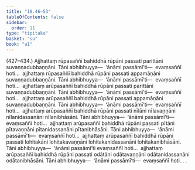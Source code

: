 ```yaml
---
title: "18.46–53"
tableOfContents: false
sidebar:
  order: 11
type: "tipitaka"
basket: "su"
book: "a1"
---
```



<DynamicBreadcrumb />

<Paragraph type="center" book="a1">
(427–434.)
</Paragraph>

<Paragraph number="449" book="a1">
Ajjhattaṃ rūpasaññī bahiddhā rūpāni passati parittāni suvaṇṇadubbaṇṇāni. Tāni abhibhuyya—  ‘ānāmi passāmī’ti—  evaṃsaññī hoti…  ajjhattaṃ rūpasaññī bahiddhā rūpāni passati appamāṇāni suvaṇṇadubbaṇṇāni. Tāni abhibhuyya—  ‘ānāmi passāmī’ti—  evaṃsaññī hoti…  ajjhattaṃ arūpasaññī bahiddhā rūpāni passati parittāni suvaṇṇadubbaṇṇāni. Tāni abhibhuyya—  ‘ānāmi passāmī’ti—  evaṃsaññī hoti…  ajjhattaṃ arūpasaññī bahiddhā rūpāni passati appamāṇāni suvaṇṇadubbaṇṇāni. Tāni abhibhuyya—  ‘ānāmi passāmī’ti—  evaṃsaññī hoti…  ajjhattaṃ arūpasaññī bahiddhā rūpāni passati nīlāni nīlavaṇṇāni nīlanidassanāni nīlanibhāsāni. Tāni abhibhuyya—  ‘ānāmi passāmī’ti—  evaṃsaññī hoti…  ajjhattaṃ arūpasaññī bahiddhā rūpāni passati pītāni pītavaṇṇāni pītanidassanāni pītanibhāsāni. Tāni abhibhuyya—  ‘ānāmi passāmī’ti—  evaṃsaññī hoti…  ajjhattaṃ arūpasaññī bahiddhā rūpāni passati lohitakāni lohitakavaṇṇāni lohitakanidassanāni lohitakanibhāsāni. Tāni abhibhuyya—  ‘ānāmi passāmī’ti evaṃsaññī hoti…  ajjhattaṃ arūpasaññī bahiddhā rūpāni passati odātāni odātavaṇṇāni odātanidassanāni odātanibhāsāni. Tāni abhibhuyya—  ‘ānāmi passāmī’ti—  evaṃsaññī hoti… .
</Paragraph>